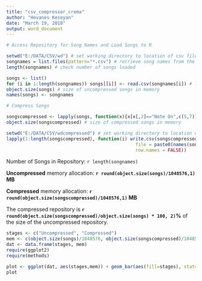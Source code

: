 ```yaml
---
title: "csv_compressor_crema"
author: "Hovanes Keseyan"
date: "March 19, 2018"
output: word_document
---
```


```r

# Access Repository for Song Names and Load Songs to R

setwd("E:/DATA/CSV/wd") # set working directory to location of csv files
songnames = list.files(pattern="*.csv") # retrieve song names from the working directory
length(songnames) # check number of songs loaded

songs <- list()
for (i in 1:length(songnames)) songs[[i]] <- read.csv(songnames[i]) # load every song and assign the song name to the name of the data set
object.size(songs) # size of uncompressed songs in memory
names(songs) <- songnames
```

```r

# Compress Songs

songscompressed <- lapply(songs, function(x){x[x[,2]=="Note On",c(5,7)]})
object.size(songscompressed) # size of compressed songs in memory

setwd("E:/DATA/CSV/wdcompressed") # set working directory to location where compressed files will write
lapply(1:length(songscompressed), function(i) write.csv(songscompressed[[i]], 
                                                file = paste0(names(songscompressed[i]), ".csv"),
                                                row.names = FALSE))
```

Number of Songs in Repository: `r length(songnames)`

**Uncompressed** memory allocation: **`r round(object.size(songs)/1048576,1)` MB**

**Compressed** memory allocation: **`r round(object.size(songscompressed)/1048576,1)` MB**

The compressed repository is **`r round(object.size(songscompressed)/object.size(songs) * 100, 2)`%** of the size of the uncompressed repository.

```r
stages <- c("Uncompressed", "Compressed")
mem <- c(object.size(songs)/1048576, object.size(songscompressed)/1048576)
dat <- data.frame(stages, mem)
require(ggplot2)
require(methods)

plot <- ggplot(dat, aes(stages,mem)) + geom_bar(aes(fill=stages), stat="identity") + ggtitle("Effectiveness") + ylab("Memory Allocated (MB)") + xlab("Stage")
plot

```




